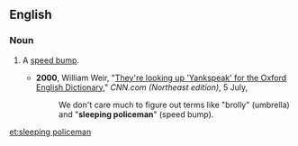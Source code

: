 ==English==

===Noun===
{{en-noun|sg=[[sleeping]] [[policeman]]|sleeping policemen}}

# {{context|British|and|Caribbean English|idiomatic}} A [[speed bump]].
#*'''2000''', William Weir, "[http://edition.cnn.com/2000/LOCAL/northeast/07/05/har.yankspeak/ They're looking up 'Yankspeak' for the Oxford English Dictionary]," ''CNN.com (Northeast edition)'', 5 July,
#*:We don't care much to figure out terms like "brolly" (umbrella) and "'''sleeping policeman'''" (speed bump).

[[et:sleeping policeman]]
